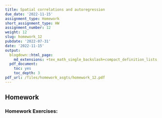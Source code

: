 ```yaml
---
title: Spatial correlations and autoregression
due_date: '2022-11-15'
assignment_type: Homework
short_assignment_type: HW
assignment_number: 12
weight: 12
slug: homework_12
pubdate: '2022-07-31'
date: '2022-11-15'
output:
  blogdown::html_page:
    md_extensions: +tex_math_single_backslash+compact_definition_lists
  pdf_document:
    toc: yes
    toc_depth: 3
pdf_url: /files/homework_asgts/homework_12.pdf
---
```

## Homework

### Homework Exercises:

